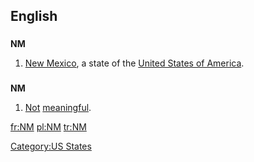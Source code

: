 {{also|nm}}
==English==

==={{abbreviation}}===
'''NM'''

# [[New Mexico]], a state of the [[United States of America]].

==={{initialism}}===
'''NM'''

# [[not|Not]] [[meaningful]].

[[Category:US States]]

[[fr:NM]]
[[pl:NM]]
[[tr:NM]]